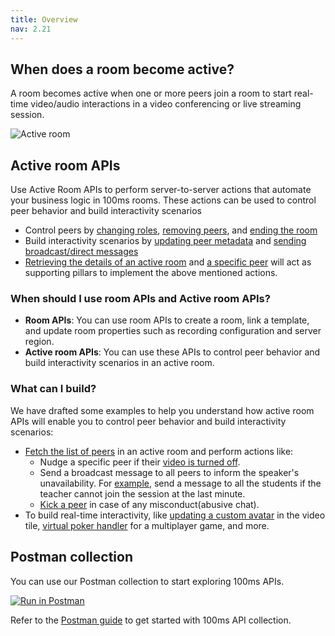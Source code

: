 ```yaml
---
title: Overview
nav: 2.21
---
```


## When does a room become active?

A room becomes active when one or more peers join a room to start real-time video/audio interactions in a video conferencing or live streaming session.

![Active room](/docs/v2/active-room.png)

## Active room APIs

Use Active Room APIs to perform server-to-server actions that automate your business logic in 100ms rooms. These actions can be used to control peer behavior and build interactivity scenarios

-   Control peers by [changing roles](/server-side/v2/active-rooms/update-a-peer), [removing peers](/server-side/v2/active-rooms/remove-peers), and [ending the room](/server-side/v2/active-rooms/end-active-room)
-   Build interactivity scenarios by [updating peer metadata](/server-side/v2/active-rooms/update-a-peer) and [sending broadcast/direct messages](/server-side/v2/active-rooms/send-message)
-   [Retrieving the details of an active room](/server-side/v2/active-rooms/retrieve-active-room) and [a specific peer](/server-side/v2/active-rooms/retrieve-peer) will act as supporting pillars to implement the above mentioned actions.

### When should I use room APIs and Active room APIs?

-   **Room APIs**: You can use room APIs to create a room, link a template, and update room properties such as recording configuration and server region.
-   **Active room APIs**: You can use these APIs to control peer behavior and build interactivity scenarios in an active room.

### What can I build?

We have drafted some examples to help you understand how active room APIs will enable you to control peer behavior and build interactivity scenarios:

-   [Fetch the list of peers](/server-side/v2/active-rooms/retrieve-active-room) in an active room and perform actions like:
    -   Nudge a specific peer if their [video is turned off](/server-side/v2/active-rooms/retrieve-peer#why-would-you-use-this-api).
    -   Send a broadcast message to all peers to inform the speaker's unavailability. For [example](/server-side/v2/active-rooms/send-message#why-would-you-use-this-api), send a message to all the students if the teacher cannot join the session at the last minute.
    -   [Kick a peer](/server-side/v2/active-rooms/remove-peers#why-would-you-use-this-api) in case of any misconduct(abusive chat).
-   To build real-time interactivity, like [updating a custom avatar](/server-side/v2/active-rooms/update-a-peer#why-would-you-use-this-api) in the video tile, [virtual poker handler](/server-side/v2/active-rooms/send-message#example2-poker-handler) for a multiplayer game, and more.

## Postman collection

You can use our Postman collection to start exploring 100ms APIs.

[![Run in Postman](https://run.pstmn.io/button.svg)](https://god.gw.postman.com/run-collection/22726679-47dcd974-29d5-4965-a35b-bf9b74a8b25a?action=collection%2Ffork&collection-url=entityId%3D22726679-47dcd974-29d5-4965-a35b-bf9b74a8b25a%26entityType%3Dcollection%26workspaceId%3Dd9145dd6-337b-4761-81d6-21a30b4147a2)

Refer to the [Postman guide](/server-side/v2/introduction/postman-guide) to get started with 100ms API collection.

